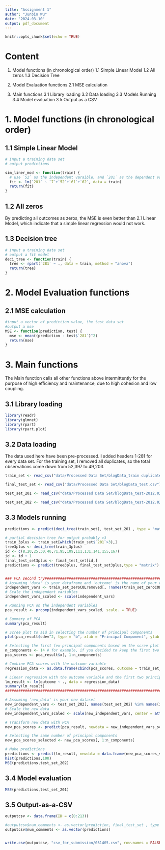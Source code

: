 ```yaml
---
title: "Assignment 1"
author: "Junbin Wu"
date: "2024-03-10"
output: pdf_document
---
```


```r
knitr::opts_chunk$set(echo = TRUE)
```

# Content

1. Model functions (in chronological order)
  1.1 Simple Linear Model
  1.2 All zeros
  1.3 Decision Tree
  
2. Model Evaluation functions
  2.1 MSE calculation

3. Main functions
  3.1 Library loading
  3.2 Data loading
  3.3 Models Running
  3.4 Model evaluation
  3.5 Output as a CSV

# 1. Model functions (in chronological order)

## 1.1 Simple Linear Model
```r
# input a training data set
# output predictions

sim_liner_mod <- function(train) {
  # use `52` as the independent varaible, and `281` as the dependent variable.
  fit <- lm(`281` ~ `7`+`52`+`61`+`62`, data = train)
  return(fit)
}
```

## 1.2 All zeros
By predicting all outcomes as zeros, the MSE is even better than 2.1 Linear Model, which indicate that a simple linear regression would not work.

## 1.3 Decision tree
```r
# input a training data set
# output a fit model
deci_tree <- function(train) {
  tree <- rpart(`281` ~ ., data = train, method = "anova")
  return(tree)
}

```

# 2. Model Evaluation functions

## 2.1 MSE calculation
```r
#input a vector of prediction value, the test data set
#output a mse
MSE <- function(prediction, test) {
  mse <- mean((prediction - test$`281`)^2)
  return(mse)
}

```



# 3. Main functions

The Main function calls all other functions above intermittently for the purpose of high efficiency and maintenance, due to high cohesion and low coupling.

## 3.1 Library loading

```r
library(readr)
library(glmnet)
library(rpart)
library(rpart.plot)
```

## 3.2 Data loading

The data used here have been pre-processed. I added headers 1-281 for every data set. For the training set, I removed all duplicates, so the total observations come down from 52,397 to 49,203.
```r
train_set <- read_csv("data/Processed Data Set/blogData_train duplicate removed.csv")

final_test_set <- read_csv("data/Processed Data Set/blogData_test.csv")

test_set_201 <- read_csv("data/Processed Data Set/blogData_test-2012.02.01.00_00.csv")

test_set_202 <- read_csv("data/Processed Data Set/blogData_test-2012.02.02.00_00.csv")
```
## 3.3 Models running
```r
predictions <- predict(deci_tree(train_set), test_set_201 , type = "matrix")

# partial decision tree for output probably >3
train_3plus <- train_set[which(train_set$`281`>3),]
tree3plus <- deci_tree(train_3plus)
id <- c(8,20,25,30,40,71,95,109,111,131,141,155,167)
id <- id + 1
final_test_set3plus <- final_test_set[id,]
predictions <- predict(tree3plus, final_test_set3plus,type = "matrix")


### PCA second try#####################################################################
# Assuming 'data' is your dataframe and 'outcome' is the name of your outcome variable
independent_vars <- train_set_zeroCOLremoved[, !names(train_set_zeroCOLremoved) %in% "281"]
# Scale the independent variables
independent_vars_scaled <- scale(independent_vars)

# Running PCA on the independent variables
pca_result <- prcomp(independent_vars_scaled, scale. = TRUE)

# Summary of PCA
summary(pca_result)

# Scree plot to aid in selecting the number of principal components
plot(pca_result$sdev^2, type = "b", xlab = "Principal Component", ylab = "Variance Explained")

# Selecting the first few principal components based on the scree plot or variance explained
n_components <- 14 # for example, if you decided to keep the first two components
pca_scores <- pca_result$x[, 1:n_components]

# Combine PCA scores with the outcome variable
regression_data <- as.data.frame(cbind(pca_scores, outcome = train_set_zeroCOLremoved$`281`))

# Linear regression with the outcome variable and the first two principal components
lm_result <- lm(outcome ~ ., data = regression_data)
summary(lm_result)
#################################################################################

# Assuming 'new_data' is your new dataset
new_independent_vars <- test_set_202[, names(test_set_202) %in% names(independent_vars)]
# Scale the new data
new_independent_vars_scaled <- scale(new_independent_vars, center = attr(independent_vars_scaled, "scaled:center"), scale = attr(independent_vars_scaled, "scaled:scale"))

# Transform new data with PCA
new_pca_scores <- predict(pca_result, newdata = new_independent_vars_scaled)

# Selecting the same number of principal components
new_pca_scores_selected <- new_pca_scores[, 1:n_components]

# Make predictions
predictions <- predict(lm_result, newdata = data.frame(new_pca_scores_selected))
hist(predictions,100)
MSE(predictions,test_set_202)
```

## 3.4 Model evaluation
```r
MSE(predictions,test_set_201)
```

## 3.5 Output-as-a-CSV
```r

outputcsv <- data.frame(ID = c(0:213))

#outputcsv$num_comments <- as.vector(prediction, final_test_set , type = "matrix")
outputcsv$num_comments <- as.vector(predictions)


write.csv(outputcsv, "csv_for_submission/031405.csv", row.names = FALSE)

```








